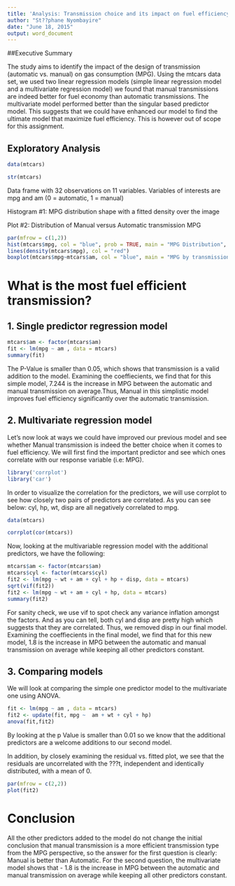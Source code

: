 ```yaml
---
title: 'Analysis: Transmission choice and its impact on fuel efficiency'
author: "St??phane Nyombayire"
date: "June 18, 2015"
output: word_document
---
```


##Executive Summary
  
The study aims to identify the impact of the design of transmission (automatic vs. manual) on gas consumption (MPG). Using the mtcars data set, we used two linear regression models (simple linear regression model and a multivariate regression model) we found that manual transmissions are indeed better for fuel economy than automatic transmissions. The multivariate model performed better than the singular based predictor model. This suggests that we could have enhanced our model to find the ultimate model that maximize fuel efficiency. This is however out of scope for this assignment.


## Exploratory Analysis
```r
data(mtcars)
```
```r
str(mtcars)
```

Data frame with 32 observations on 11 variables. Variables of interests are mpg and am (0 = automatic, 1 = manual)

Histogram #1: MPG distribution shape with a fitted density over the image

Plot #2: Distribution of Manual versus Automatic transmission MPG

```r
par(mfrow = c(1,2))
hist(mtcars$mpg, col = "blue", prob = TRUE, main = "MPG Distribution", xlab = "Miles per gallon")
lines(density(mtcars$mpg), col = "red")
boxplot(mtcars$mpg~mtcars$am, col = "blue", main = "MPG by transmission type")
```

# What is the most fuel efficient transmission?

## 1. Single predictor regression model

```r
mtcars$am <- factor(mtcars$am)
fit <- lm(mpg ~ am , data = mtcars)
summary(fit)
```

The P-Value is smaller than 0.05, which shows that transmission is a valid addition to the model. Examining the coeffiecients, we find that for this simple model, 7.244 is the increase in MPG between the automatic and manual transmission on average.Thus, Manual in this simplistic model improves fuel efficiency significantly over the automatic transmission.

## 2. Multivariate regression model

Let's now look at ways we could have improved our previous model and see whether Manual transmission is indeed the better choice when it comes to fuel efficiency. We will first find the important predictor and see which ones correlate with our response variable (i.e: MPG).

```r
library('corrplot')
library('car')
```
In order to visualize the correlation for the predictors, we will use corrplot to see how closely two pairs of predictors are correlated. As you can see below: cyl, hp, wt, disp are all negatively correlated to mpg.  
```r
data(mtcars)
```

```r
corrplot(cor(mtcars))

```

Now, looking at the multivariable regression model with the additional predictors, we have the following:
```r
mtcars$am <- factor(mtcars$am)
mtcars$cyl <- factor(mtcars$cyl)
fit2 <- lm(mpg ~ wt + am + cyl + hp + disp, data = mtcars)
sqrt(vif(fit2))
fit2 <- lm(mpg ~ wt + am + cyl + hp, data = mtcars)
summary(fit2)
```

For sanity check, we use vif to spot check any variance inflation amongst the factors. And as you can tell, both cyl and disp are pretty high which suggests that they are correlated. Thus, we removed disp in our final model. Examining the coeffiecients in the final model, we find that for this new model, 1.8 is the increase in MPG between the automatic and manual transmission on average while keeping all other predictors constant.

## 3. Comparing models

We will look at comparing the simple one predictor model to the multivariate one using ANOVA.

```r
fit <- lm(mpg ~ am , data = mtcars)
fit2 <- update(fit, mpg ~  am + wt + cyl + hp)
anova(fit,fit2)
```
By looking at the p Value is smaller than 0.01 so we know that the additional predictors are a welcome additions to our second model.

In addition, by closely examining the residual vs. fitted plot, we see that the residuals are uncorrelated with the ???t, independent and identically distributed, with a mean of 0.
```r
par(mfrow = c(2,2))
plot(fit2)

```

# Conclusion

All the other predictors added to the model do not change the initial conclusion that manual transmission is a more efficient transmission type from the MPG perspective, so the answer for the first question is clearly: Manual is better than Automatic.
For the second question, the multivariate model shows that - 1.8 is the increase in MPG between the automatic and manual transmission on average while keeping all other predictors constant.
